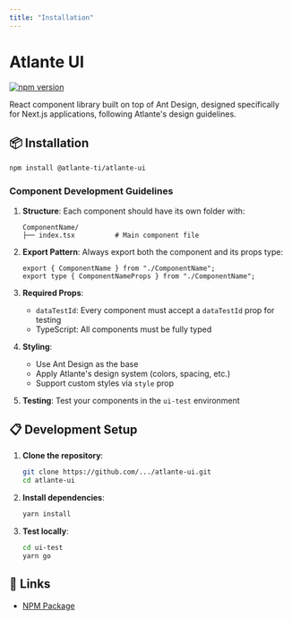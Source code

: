 ```yaml
---
title: "Installation"
---
```


# Atlante UI

[![npm version](https://img.shields.io/npm/v/@atlante-ti/atlante-ui.svg)](https://www.npmjs.com/package/@atlante-ti/atlante-ui)

React component library built on top of Ant Design, designed specifically for Next.js applications, following Atlante's design guidelines.

## 📦 Installation

```bash
npm install @atlante-ti/atlante-ui
```

### Component Development Guidelines

1. **Structure**: Each component should have its own folder with:
   ```
   ComponentName/
   ├── index.tsx          # Main component file
   ```

2. **Export Pattern**: Always export both the component and its props type:
   ```tsx
   export { ComponentName } from "./ComponentName";
   export type { ComponentNameProps } from "./ComponentName";
   ```

3. **Required Props**:
   - `dataTestId`: Every component must accept a `dataTestId` prop for testing
   - TypeScript: All components must be fully typed

4. **Styling**:
   - Use Ant Design as the base
   - Apply Atlante's design system (colors, spacing, etc.)
   - Support custom styles via `style` prop

5. **Testing**: Test your components in the `ui-test` environment

## 📋 Development Setup

1. **Clone the repository**:
   ```bash
   git clone https://github.com/.../atlante-ui.git
   cd atlante-ui
   ```

2. **Install dependencies**:
   ```bash
   yarn install
   ```

3. **Test locally**:
   ```bash
   cd ui-test
   yarn go
   ```



## 🔗 Links

- [NPM Package](https://www.npmjs.com/package/@atlante-ti/atlante-ui)